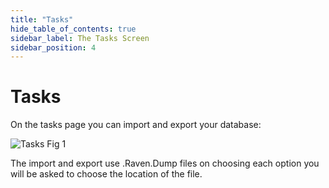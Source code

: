 ```yaml
---
title: "Tasks"
hide_table_of_contents: true
sidebar_label: The Tasks Screen
sidebar_position: 4
---
```



# Tasks

On the tasks page you can import and export your database:

![Tasks Fig 1](./assets/studio_tasks_1.PNG)

The import and export use .Raven.Dump files on choosing each option you will be asked to choose the location of the file.